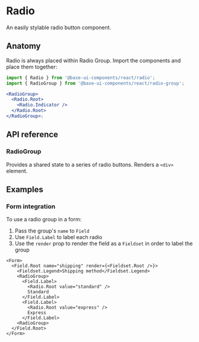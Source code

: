 # Radio

<Subtitle>An easily stylable radio button component.</Subtitle>
<Meta
  name="description"
  content="A high-quality, unstyled React radio button component that is easy to style."
/>


<DemoRadioHero />

## Anatomy

Radio is always placed within Radio Group. Import the components and place them together:

```jsx title="Anatomy"
import { Radio } from '@base-ui-components/react/radio';
import { RadioGroup } from '@base-ui-components/react/radio-group';

<RadioGroup>
  <Radio.Root>
    <Radio.Indicator />
  </Radio.Root>
</RadioGroup>;
```

## API reference

### RadioGroup

Provides a shared state to a series of radio buttons. Renders a `<div>` element.

<Reference component="RadioGroup" />
<Reference component="Radio" parts="Root, Indicator" />

## Examples

### Form integration

To use a radio group in a form:

1. Pass the group's `name` to `Field`
2. Use `Field.Label` to label each radio
3. Use the `render` prop to render the field as a `Fieldset` in order to label the group

```tsx title="Using RadioGroup in a form"
<Form>
  <Field.Root name="shipping" render={<Fieldset.Root />}>
    <Fieldset.Legend>Shipping method</Fieldset.Legend>
    <RadioGroup>
      <Field.Label>
        <Radio.Root value="standard" />
        Standard
      </Field.Label>
      <Field.Label>
        <Radio.Root value="express" />
        Express
      </Field.Label>
    <RadioGroup>
  </Field.Root>
</Form>
```
